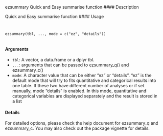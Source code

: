 
ezsummary Quick and Easy summarise function
#### Description 

Quick and Easy summarise function
#### Usage 
<pre><code>

ezsummary(tbl, ..., mode = c("ez", "details"))

</code></pre>
#### Arguments

* ``tbl``: A vector, a data.frame or a dplyr tbl.
* ``...``: arguments that can be passed to ezsummary_q() and ezsummary_c()
* ``mode``: A character value that can be either "ez" or "details". "ez" is the default mode that will try to fits quantitative and categorical results into one table. If these two have different number of analyses or if set manually, mode "details" is enabled. In this mode, quantitative and categorical variables are displayed separately and the result is stored in a list

#### Details

For detailed options, please check the help document for ezsummary_q and ezsummary_c. You may
also check out the package vignette for details.
